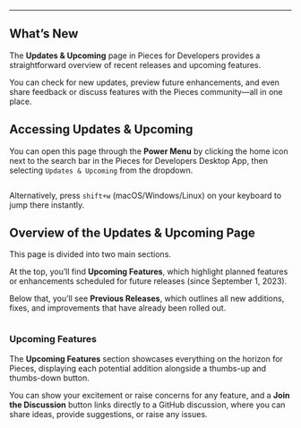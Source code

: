 ***

## What’s New

The **Updates & Upcoming** page in Pieces for Developers provides a straightforward overview of recent releases and upcoming features.

You can check for new updates, preview future enhancements, and even share feedback or discuss features with the Pieces community—all in one place.

## Accessing Updates & Upcoming

You can open this page through the **Power Menu** by clicking the home icon next to the search bar in the Pieces for Developers Desktop App, then selecting `Updates & Upcoming` from the dropdown.

<Image src="https://storage.googleapis.com/hashnode_product_documentation_assets/desktop_app_assets/navigation/updates_and_upcoming/updates_upcoming_modal.png" alt="" align="center" fullwidth="true" />

Alternatively, press `shift+w` (macOS/Windows/Linux) on your keyboard to jump there instantly.

## Overview of the Updates & Upcoming Page

This page is divided into two main sections.

At the top, you’ll find **Upcoming Features**, which highlight planned features or enhancements scheduled for future releases (since September 1, 2023).

Below that, you’ll see **Previous Releases**, which outlines all new additions, fixes, and improvements that have already been rolled out.

<Image src="https://storage.googleapis.com/hashnode_product_documentation_assets/desktop_app_assets/navigation/updates_and_upcoming/updates_upcoming_overview.png" alt="" align="center" fullwidth="true" />

### Upcoming Features

The **Upcoming Features** section showcases everything on the horizon for Pieces, displaying each potential addition alongside a thumbs-up and thumbs-down button.

You can show your excitement or raise concerns for any feature, and a **Join the Discussion** button links directly to a GitHub discussion, where you can share ideas, provide suggestions, or raise any issues.

